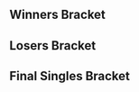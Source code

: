 {{DISPLAYTITLE:EGC 2013: Singles Bracket}}{{SetGame|melee}}
{{tabs static
|name1=Overview
|link1=EGC/2013
|name2=Singles Bracket
|link2=EGC/2013/Singles Bracket
|This=2
}}
==Winners Bracket==
{{32DEWBracketA
|r1m1p1=Isril |r1m1p1flag= |r1m1p1score={{win}} |r1m1win=1
|r1m1p2=Bye |r1m1p2flag= |r1m1p2score=
|r1m2p1=Turko |r1m2p1flag= |r1m2p1score= |r1m2win=2
|r1m2p2=Tutty |r1m2p2flag=mx |r1m2p2score={{win}}
|r1m3p1=MZXZ |r1m3p1flag=mx |r1m3p1score={{win}} |r1m3win=1
|r1m3p2=Bye |r1m3p2flag= |r1m3p2score=
|r1m4p1=YOLO |r1m4p1flag=mx |r1m4p1score={{win}} |r1m4win=1
|r1m4p2=chente |r1m4p2flag= |r1m4p2score=
|r1m5p1=Vena |r1m5p1flag=mx |r1m5p1score={{win}} |r1m5win=1
|r1m5p2=Bye |r1m5p2flag= |r1m5p2score=
|r1m6p1=Tuga |r1m6p1flag=mx |r1m6p1score={{win}} |r1m6win=1
|r1m6p2=rodo |r1m6p2flag= |r1m6p2score=
|r1m7p1=R bob |r1m7p1flag= |r1m7p1score={{win}} |r1m7win=1
|r1m7p2=Bye |r1m7p2flag= |r1m7p2score=
|r1m8p1=Lykon |r1m8p1flag=mx |r1m8p1score={{win}} |r1m8win=1
|r1m8p2=Huhi |r1m8p2flag= |r1m8p2score=

|r1m9p1=Aza |r1m9p1flag=mx |r1m9p1score={{win}} |r1m9win=1
|r1m9p2=Bye |r1m9p2flag= |r1m9p2score=
|r1m10p1=Souless |r1m10p1flag= |r1m10p1score= |r1m10win=2
|r1m10p2=chava |r1m10p2flag=mx |r1m10p2score={{win}}
|r1m11p1=Arturist |r1m11p1flag= |r1m11p1score={{win}} |r1m11win=1
|r1m11p2=Bye |r1m11p2flag= |r1m11p2score=
|r1m12p1=Yasu |r1m12p1flag=de |r1m12p1score= |r1m12win=2
|r1m12p2=Esquiel |r1m12p2flag= |r1m12p2score={{win}}
|r1m13p1=Rael |r1m13p1flag=mx |r1m13p1score={{win}} |r1m13win=1
|r1m13p2=Bye |r1m13p2flag= |r1m13p2score=
|r1m14p1=Mako |r1m14p1flag=mx |r1m14p1score={{win}} |r1m14win=1
|r1m14p2=Kuku |r1m14p2flag= |r1m14p2score=
|r1m15p1=Javi |r1m15p1flag=mx |r1m15p1score={{win}} |r1m15win=1
|r1m15p2=Bye |r1m15p2flag= |r1m15p2score=
|r1m16p1=Valdo |r1m16p1flag=mx |r1m16p1score={{win}} |r1m16win=1
|r1m16p2=Carlos |r1m16p2flag= |r1m16p2score=

|r2m1p1=Isril |r2m1p1flag= |r2m1p1score= |r2m1win=2
|r2m1p2=Tutty |r2m1p2flag=mx |r2m1p2score={{win}}
|r2m2p1=MZXZ |r2m2p1flag=mx |r2m2p1score={{win}} |r2m2win=1
|r2m2p2=YOLO |r2m2p2flag=mx |r2m2p2score=
|r2m3p1=Vena |r2m3p1flag=mx |r2m3p1score={{win}} |r2m3win=1
|r2m3p2=Tuga |r2m3p2flag=mx |r2m3p2score=
|r2m4p1=R bob |r2m4p1flag= |r2m4p1score={{win}} |r2m4win=1
|r2m4p2=Lykon |r2m4p2flag=mx |r2m4p2score=
|r2m5p1=Aza |r2m5p1flag=mx |r2m5p1score={{win}} |r2m5win=1
|r2m5p2=chava |r2m5p2flag=mx |r2m5p2score=
|r2m6p1=Arturist |r2m6p1flag= |r2m6p1score= |r2m6win=2
|r2m6p2=Esquiel |r2m6p2flag= |r2m6p2score={{win}}
|r2m7p1=Rael |r2m7p1flag=mx |r2m7p1score={{win}} |r2m7win=1
|r2m7p2=Mako |r2m7p2flag=mx |r2m7p2score=
|r2m8p1=Javi |r2m8p1flag=mx |r2m8p1score={{win}} |r2m8win=1
|r2m8p2=Valdo |r2m8p2flag=mx |r2m8p2score=

|r3m1p1=Tutty |r3m1p1flag=mx |r3m1p1score={{win}} |r3m1win=1
|r3m1p2=MZXZ |r3m1p2flag=mx |r3m1p2score=
|r3m2p1=Tuga |r3m2p1flag=mx |r3m2p1score={{win}} |r3m2win=1
|r3m2p2=R bob |r3m2p2flag= |r3m2p2score=
|r3m3p1=Aza |r3m3p1flag=mx |r3m3p1score={{win}} |r3m3win=1
|r3m3p2=Esquiel |r3m3p2flag= |r3m3p2score=
|r3m4p1=Rael |r3m4p1flag=mx |r3m4p1score= |r3m4win=2
|r3m4p2=Javi |r3m4p2flag=mx |r3m4p2score={{win}}

|r4m1p1=Tutty |r4m1p1flag=mx |r4m1p1score={{win}} |r4m1win=1
|r4m1p2=Tuga |r4m1p2flag=mx |r4m1p2score=
|r4m2p1=Aza |r4m2p1flag=mx |r4m2p1score= |r4m2win=2
|r4m2p2=Javi |r4m2p2flag=mx |r4m2p2score={{win}}
}}
==Losers Bracket==
{{24DELBracketSmwA
|tourneylink=EGC/2013
|tourneyname=EGC 2013
|l1placement=17-24
|l2placement=13-16
|l3placement=9-12
|l4placement=7-8
|l5placement=5-6

|l1m1p1=Turko |l1m1p1flag= |l1m1p1score= |l1m1win=2
|l1m1p2=Vena |l1m1p2flag=mx |l1m1p2score={{win}}
|l1m2p1=chente |l1m2p1flag= |l1m2p1score= |l1m2win=2
|l1m2p2=Lykon |l1m2p2flag=mx |l1m2p2score={{win}}
|l1m3p1=rodo |l1m3p1flag= |l1m3p1score={{win}} |l1m3win=1
|l1m3p2=Isril |l1m3p2flag= |l1m3p2score=
|l1m4p1=Huhi |l1m4p1flag= |l1m4p1score={{win}} |l1m4win=1
|l1m4p2=YOLO |l1m4p2flag=mx |l1m4p2score=
|l1m5p1=Souless |l1m5p1flag= |l1m5p1score= |l1m5win=2
|l1m5p2=Mako |l1m5p2flag=mx |l1m5p2score={{win}}
|l1m6p1=Yasu |l1m6p1flag=de |l1m6p1score= |l1m6win=2
|l1m6p2=Valdo |l1m6p2flag=mx |l1m6p2score={{win}}
|l1m7p1=Kuku |l1m7p1flag= |l1m7p1score= |l1m7win=2
|l1m7p2=chava |l1m7p2flag=mx |l1m7p2score={{win}}
|l1m8p1=Carlos |l1m8p1flag= |l1m8p1score= |l1m8win=2
|l1m8p2=Arturist |l1m8p2flag= |l1m8p2score={{win}}

|l2m1p1=Vena |l2m1p1flag=mx |l2m1p1score={{win}} |l2m1win=1
|l2m1p2=Lykon |l2m1p2flag=mx |l2m1p2score=
|l2m2p1=rodo |l2m2p1flag= |l2m2p1score= |l2m2win=2
|l2m2p2=Huhi |l2m2p2flag= |l2m2p2score={{win}}
|l2m3p1=Mako |l2m3p1flag=mx |l2m3p1score={{win}} |l2m3win=1
|l2m3p2=Valdo |l2m3p2flag=mx |l2m3p2score=
|l2m4p1=chava |l2m4p1flag=mx |l2m4p1score={{win}} |l2m4win=1
|l2m4p2=Arturist |l2m4p2flag= |l2m4p2score=

|l3m1p1=Esquiel |l3m1p1flag= |l3m1p1score= |l3m1win=2
|l3m1p2=Vena |l3m1p2flag=mx |l3m1p2score={{win}}
|l3m2p1=Rael |l3m2p1flag=mx |l3m2p1score={{win}} |l3m2win=1
|l3m2p2=Huhi |l3m2p2flag= |l3m2p2score=
|l3m3p1=MZXZ |l3m3p1flag=mx |l3m3p1score={{win}} |l3m3win=1
|l3m3p2=Mako |l3m3p2flag=mx |l3m3p2score=
|l3m4p1=R bob |l3m4p1flag= |l3m4p1score= |l3m4win=2
|l3m4p2=chava |l3m4p2flag=mx |l3m4p2score={{win}}

|l4m1p1=Vena |l4m1p1flag=mx |l4m1p1score= |l4m1win=2
|l4m1p2=Rael |l4m1p2flag=mx |l4m1p2score={{win}}
|l4m2p1=MZXZ |l4m2p1flag=mx |l4m2p1score= |l4m2win=2
|l4m2p2=chava |l4m2p2flag=mx |l4m2p2score={{win}}

|l5m1p1=Tuga |l5m1p1flag=mx |l5m1p1score={{win}} |l5m1win=1
|l5m1p2=Rael |l5m1p2flag=mx |l5m1p2score=
|l5m2p1=Aza |l5m2p1flag=mx |l5m2p1score={{win}} |l5m2win=1
|l5m2p2=chava |l5m2p2flag=mx |l5m2p2score=
}}
<onlyinclude>
==Final Singles Bracket==
{{DEFinalSmwBracket
|tourneylink=EGC/2013
|tourneyname=EGC 2013
|l1placement=4
|r2placement=3
|r3loserplacement=2
|r3winnerplacement=1

<!-- FROM WINNERS -->
|r1m1p1=Tutty |r1m1p1flag=mx |r1m1p1score=
|r1m1p2=Javi |r1m1p2flag=mx |r1m1p2score={{win}}
|r1m1win=2

<!-- FROM LOSERS -->
|l1m1p1=Tuga |l1m1p1flag=mx |l1m1p1score={{win}}
|l1m1p2=Aza |l1m1p2flag=mx |l1m1p2score=
|l1m1win=1

<!-- LOSERS FINALS -->
|r2m1p1=Tutty |r2m1p1flag=mx |r2m1p1score=
|r2m1p2=Tuga |r2m1p2flag=mx |r2m1p2score={{win}}
|r2m1win=2

<!-- GRAND FINALS -->
|r3m1p1=Javi |r3m1p1flag=mx |r3m1p1score={{win}}
|r3m1p2=Tuga |r3m1p2flag=mx |r3m1p2score=
|r3m1win=1
}}</onlyinclude>
